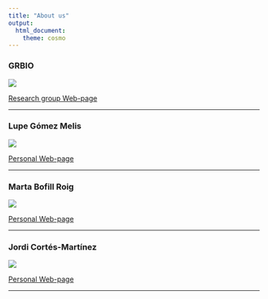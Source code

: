 ---
title: "About us"
output:
  html_document:
    theme: cosmo
---

<style type="text/css">
h1.title {
  font-size: 36px;
  color: DarkRed;
  text-align: center;
}
</style>



### GRBIO
![](~/CompARE/images/grbio.png)

[Research group Web-page](https://grbio.upc.edu/en)

<hr>

### Lupe Gómez Melis
![](~/CompARE/images/lupe.jpeg)

[Personal Web-page](https://grbio.upc.edu/en/about-us/cv/lupe-gomez)

<hr>

### Marta Bofill Roig
![](~/CompARE/images/marta.png)

[Personal Web-page](https://martabofillroig.github.io/)

<hr>

### Jordi Cortés-Martínez
![](~/CompARE/images/jordi.png)

[Personal Web-page](https://jordi-cortes.netlify.app/)

<hr>

